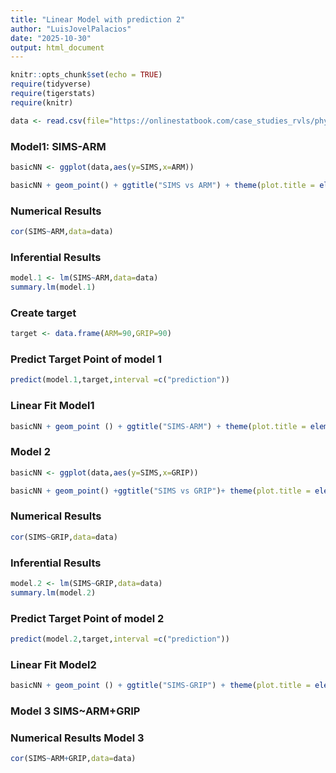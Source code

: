 ```yaml
---
title: "Linear Model with prediction 2"
author: "LuisJovelPalacios"
date: "2025-10-30"
output: html_document
---
```


```r
knitr::opts_chunk$set(echo = TRUE)
require(tidyverse)
require(tigerstats)
require(knitr)

data <- read.csv(file="https://onlinestatbook.com/case_studies_rvls/physical_strength/data.txt",sep="",header=TRUE)  
```

### Model1: SIMS-ARM

```r
basicNN <- ggplot(data,aes(y=SIMS,x=ARM))
```


```r
basicNN + geom_point() + ggtitle("SIMS vs ARM") + theme(plot.title = element_text(hjust = 0.5, size = 20))
```

### Numerical Results

```r
cor(SIMS~ARM,data=data)
```


### Inferential Results 

```r
model.1 <- lm(SIMS~ARM,data=data)
summary.lm(model.1)
```

### Create target

```r
target <- data.frame(ARM=90,GRIP=90)
```

### Predict Target Point of model 1

```r
predict(model.1,target,interval =c("prediction"))
```

### Linear Fit Model1

```r
basicNN + geom_point () + ggtitle("SIMS-ARM") + theme(plot.title = element_text(hjust = 0.5, size = 20)) + geom_smooth(method = lm)
```

### Model 2 

```r
basicNN <- ggplot(data,aes(y=SIMS,x=GRIP))
```

```r
basicNN + geom_point() +ggtitle("SIMS vs GRIP")+ theme(plot.title = element_text(hjust=0.5,size=20))
```

### Numerical Results

```r
cor(SIMS~GRIP,data=data)
```

### Inferential Results 

```r
model.2 <- lm(SIMS~GRIP,data=data)
summary.lm(model.2)
```

### Predict Target Point of model 2

```r
predict(model.2,target,interval =c("prediction"))
```

### Linear Fit Model2

```r
basicNN + geom_point () + ggtitle("SIMS-GRIP") + theme(plot.title = element_text(hjust = 0.5, size = 20)) + geom_smooth(method = lm)
```

### Model 3 SIMS~ARM+GRIP



### Numerical Results Model 3

```r
cor(SIMS~ARM+GRIP,data=data)
```



